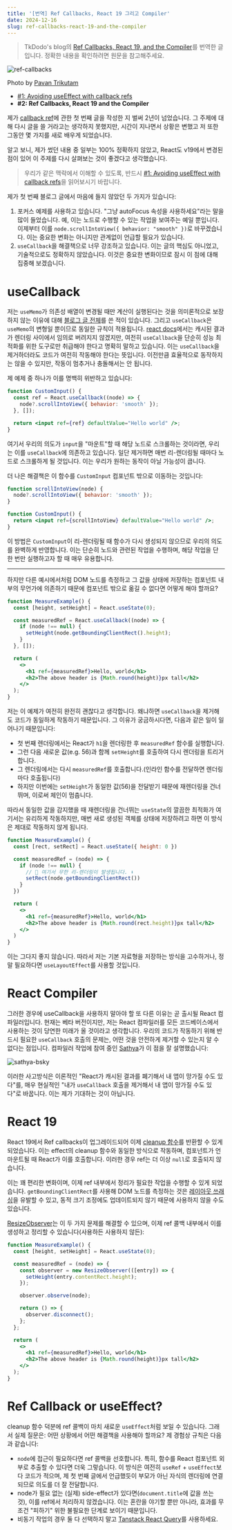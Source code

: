 ```yaml
---
title: '[번역] Ref Callbacks, React 19 그리고 Compiler'
date: 2024-12-16
slug: ref-callbacks-react-19-and-the-compiler
---
```


> TkDodo's blog의 [Ref Callbacks, React 19, and the Compiler](https://tkdodo.eu/blog/ref-callbacks-react-19-and-the-compiler)를 번역한 글입니다. 정확한 내용을 확인하려면 원문을 참고해주세요.

![ref-callbacks](./ref-callbacks.webp)

Photo by [Pavan Trikutam](https://unsplash.com/ko/@ptrikutam)

- [#1: Avoiding useEffect with callback refs](https://tkdodo.eu/blog/avoiding-use-effect-with-callback-refs)
- **#2: Ref Callbacks, React 19 and the Compiler**

제가 [callback ref](https://tkdodo.eu/blog/avoiding-use-effect-with-callback-refs)에 관한 첫 번째 글을 작성한 지 벌써 2년이 넘었습니다. 그 주제에 대해 다시 글을 쓸 거라고는 생각하지 못했지만, 시간이 지나면서 상황은 변했고 저 또한 그동안 몇 가지를 새로 배우게 되었습니다.

알고 보니, 제가 썼던 내용 중 일부는 100% 정확하지 않았고, React도 v19에서 변경된 점이 있어 이 주제를 다시 살펴보는 것이 좋겠다고 생각했습니다.

> 우리가 같은 맥락에서 이해할 수 있도록, 반드시 [#1: Avoiding useEffect with callback refs](https://tkdodo.eu/blog/avoiding-use-effect-with-callback-refs)을 읽어보시기 바랍니다.

제가 첫 번째 블로그 글에서 마음에 들지 않았던 두 가지가 있습니다:

1. 포커스 예제를 사용하고 있습니다. "그냥 autoFocus 속성을 사용하세요"라는 말을 많이 들었습니다. 예, 이는 노드로 수행할 수 있는 작업을 보여주는 예일 뿐입니다. 이제부터 이를 `node.scrollIntoView({ behavior: "smooth" })`로 바꾸겠습니다. 이는 중요한 변화는 아니지만 관계없이 언급할 필요가 있습니다.
2. `useCallback`을 해결책으로 너무 강조하고 있습니다. 이는 글의 핵심도 아니었고, 기술적으로도 정확하지 않았습니다. 이것은 중요한 변화이므로 잠시 이 점에 대해 집중해 보겠습니다.

# useCallback

저는 `useMemo`가 의존성 배열이 변경될 때만 계산이 실행된다는 것을 의미론적으로 보장하지 않는 이유에 대해 [블로그 글 전체](https://tkdodo.eu/blog/use-state-for-one-time-initializations)를 쓴 적이 있습니다. 그리고 `useCallback`은 `useMemo`의 변형일 뿐이므로 동일한 규칙이 적용됩니다. [react docs](https://react.dev/reference/react/useCallback#caveats)에서는 캐시된 결과가 렌더링 사이에서 임의로 버려지지 않겠지만, 여전히 `useCallback`을 단순히 성능 최적화를 위한 도구로만 취급해야 한다고 명확히 말하고 있습니다. 이는 `useCallback`을 제거하더라도 코드가 여전히 작동해야 한다는 뜻입니다. 이전만큼 효율적으로 동작하지는 않을 수 있지만, 작동이 멈추거나 충돌해서는 안 됩니다.

제 예제 중 하나가 이를 명백히 위반하고 있습니다:

```jsx
function CustomInput() {
  const ref = React.useCallback((node) => {
    node?.scrollIntoView({ behavior: 'smooth' });
  }, []);

  return <input ref={ref} defaultValue="Hello world" />;
}
```

여기서 우리의 의도가 `input`을 "마운트"할 때 해당 노드로 스크롤하는 것이라면, 우리는 이를 `useCallback`에 의존하고 있습니다. 일단 제거하면 매번 리-렌더링될 때마다 노드로 스크롤하게 될 것입니다. 이는 우리가 원하는 동작이 아닐 가능성이 큽니다.

더 나은 해결책은 이 함수를 `CustomInput` 컴포넌트 밖으로 이동하는 것입니다:

```jsx
function scrollIntoView(node) {
  node?.scrollIntoView({ behavior: 'smooth' });
}

function CustomInput() {
  return <input ref={scrollIntoView} defaultValue="Hello world" />;
}
```

이 방법은 `CustomInput`이 리-렌더링될 때 함수가 다시 생성되지 않으므로 우리의 의도를 완벽하게 반영합니다. 이는 단순히 노드와 관련된 작업을 수행하며, 해당 작업을 단 한 번만 실행하고자 할 때 매우 유용합니다.

---

하지만 다른 예시에서처럼 DOM 노드를 측정하고 그 값을 상태에 저장하는 컴포넌트 내부의 무언가에 의존하기 때문에 컴포넌트 밖으로 옮길 수 없다면 어떻게 해야 할까요?

```jsx
function MeasureExample() {
  const [height, setHeight] = React.useState(0);

  const measuredRef = React.useCallback((node) => {
    if (node !== null) {
      setHeight(node.getBoundingClientRect().height);
    }
  }, []);

  return (
    <>
      <h1 ref={measuredRef}>Hello, world</h1>
      <h2>The above header is {Math.round(height)}px tall</h2>
    </>
  );
}
```

저는 이 예제가 여전히 완전히 괜찮다고 생각합니다. 왜냐하면 `useCallback`을 제거해도 코드가 동일하게 작동하기 때문입니다. 그 이유가 궁금하시다면, 다음과 같은 일이 일어나기 때문입니다:

- 첫 번째 렌더링에서는 React가 `h1`을 렌더링한 후 `measuredRef` 함수를 실행합니다.
- 그런 다음 새로운 값(e.g. 56)과 함께 `setHeight`를 호출하여 다시 렌더링을 트리거합니다.
- 그 렌더링에서는 다시 `measuredRef`를 호출합니다.(인라인 함수를 전달하면 렌더링마다 호출됩니다)
- 하지만 이번에는 `setHeight`가 동일한 값(56)을 전달받기 때문에 재렌더링을 건너뛰며, 이로써 체인이 멈춥니다.

따라서 동일한 값을 감지했을 때 재렌더링을 건너뛰는 `useState`의 깔끔한 최적화가 여기서는 유리하게 작동하지만, 매번 새로 생성된 객체를 상태에 저장하려고 하면 이 방식은 제대로 작동하지 않게 됩니다.

```jsx
function MeasureExample() {
  const [rect, setRect] = React.useState({ height: 0 })

  const measuredRef = (node) => {
    if (node !== null) {
      // 🚨 여기서 무한 리-렌더링이 발생됩니다. ⬇️
      setRect(node.getBoundingClientRect())
    }
  })

  return (
    <>
      <h1 ref={measuredRef}>Hello, world</h1>
      <h2>The above header is {Math.round(rect.height)}px tall</h2>
    </>
  )
}
```

이는 그다지 좋지 않습니다. 따라서 저는 기본 자료형을 저장하는 방식을 고수하거나, 정말 필요하다면 `useLayoutEffect`를 사용할 것입니다.

# React Compiler

그러한 경우에 useCallback을 사용하지 말아야 할 또 다른 이유는 곧 출시될 React 컴파일러입니다. 현재는 베타 버전이지만, 저는 React 컴파일러를 모든 코드베이스에서 사용하는 것이 당연한 미래가 올 것이라고 생각합니다. 우리의 코드가 작동하기 위해 반드시 필요한 `useCallback` 호출의 문제는, 어떤 것을 안전하게 제거할 수 있는지 알 수 없다는 점입니다. 컴파일러 작업에 참여 중인 [Sathya](https://bsky.app/profile/gsathya.bsky.social)가 이 점을 잘 설명했습니다:

![sathya-bsky](./sathya-bsky.webp)

이러한 사고방식은 이론적인 "React가 캐시된 결과를 폐기해서 내 앱이 망가질 수도 있다"를, 매우 현실적인 "내가 `useCallback` 호출을 제거해서 내 앱이 망가질 수도 있다"로 바꿉니다. 이는 제가 기대하는 것이 아닙니다.

# React 19

React 19에서 Ref callbacks이 업그레이드되어 이제 [cleanup 함수](https://react.dev/blog/2024/12/05/react-19#cleanup-functions-for-refs)를 반환할 수 있게 되었습니다. 이는 effect의 cleanup 함수와 동일한 방식으로 작동하며, 컴포넌트가 언마운트될 때 React가 이를 호출합니다. 이러한 경우 ref는 더 이상 `null`로 호출되지 않습니다.

이는 꽤 편리한 변화이며, 이제 ref 내부에서 정리가 필요한 작업을 수행할 수 있게 되었습니다. `getBoundingClientRect`를 사용해 DOM 노드를 측정하는 것은 [레이아웃 쓰래싱](https://gist.github.com/paulirish/5d52fb081b3570c81e3a)을 유발할 수 있고, 동적 크기 조정에도 업데이트되지 않기 때문에 사용하지 않을 수도 있습니다.

[ResizeObserver](https://developer.mozilla.org/en-US/docs/Web/API/ResizeObserver)는 이 두 가지 문제를 해결할 수 있으며, 이제 ref 콜백 내부에서 이를 생성하고 정리할 수 있습니다(사용하든 사용하지 않든):

```jsx
function MeasureExample() {
  const [height, setHeight] = React.useState(0);

  const measuredRef = (node) => {
    const observer = new ResizeObserver(([entry]) => {
      setHeight(entry.contentRect.height);
    });

    observer.observe(node);

    return () => {
      observer.disconnect();
    };
  };

  return (
    <>
      <h1 ref={measuredRef}>Hello, world</h1>
      <h2>The above header is {Math.round(height)}px tall</h2>
    </>
  );
}
```

# Ref Callback or useEffect?

cleanup 함수 덕분에 ref 콜백이 마치 새로운 `useEffect`처럼 보일 수 있습니다. 그래서 실제 질문은: 어떤 상황에서 어떤 해결책을 사용해야 할까요? 제 경험상 규칙은 다음과 같습니다:

- `node`에 접근이 필요하다면 ref 콜백을 선호합니다. 특히, 함수를 React 컴포넌트 외부로 추출할 수 있다면 더욱 그렇습니다. 이 방식은 여전히 `useRef` + `useEffect`보다 코드가 적으며, 제 첫 번째 글에서 언급했듯이 부모가 아닌 자식의 렌더링에 연결되므로 의도를 더 잘 전달합니다.
- node가 필요 없는 (실제) side-effect가 있다면(`document.title`에 값을 쓰는 것), 이를 ref에서 처리하지 않겠습니다. 이는 혼란을 야기할 뿐만 아니라, 효과를 무조건 "피하기" 위한 불필요한 단계로 보이기 때문입니다.
- 비동기 작업의 경우 둘 다 선택하지 말고 [Tanstack React Query](https://tanstack.com/query/latest)를 사용하세요.

